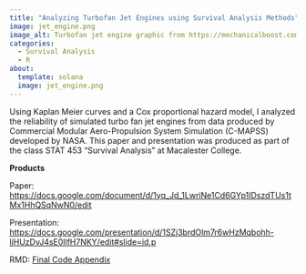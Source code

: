 ```yaml
---
title: "Analyzing Turbofan Jet Engines using Survival Analysis Methods"
image: jet_engine.png
image_alt: Turbofan jet engine graphic from https://mechanicalboost.com/turbofan/
categories:
  - Survival Analysis
  - R
about: 
  template: solana
  image: jet_engine.png
---
```


Using Kaplan Meier curves and a Cox proportional hazard model, I analyzed the reliability of simulated turbo fan jet engines from data produced by Commercial Modular Aero-Propulsion System Simulation (C-MAPSS) developed by NASA. This paper and presentation was produced as part of the class STAT 453 "Survival Analysis" at Macalester College.

**Products**

Paper: <https://docs.google.com/document/d/1yq_Jd_1LwriNe1Cd6GYp1IDszdTUs1tMx1HhQSqNwN0/edit>

Presentation: <https://docs.google.com/presentation/d/1SZj3brdOlm7r6wHzMqbohh-ljHUzDvJ4sE0llfH7NKY/edit#slide=id.p>

RMD: [Final Code Appendix](../../Rmd/Project_Final_Draft.Rmd)

